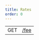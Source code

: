 ```yaml
---
title: Rates
order: 0
---
```



<EndpointsTable title="Endpoints">

| | |
| --- | --------------------- |
| GET | [/fee](../get-fee.api.mdx) |


</EndpointsTable>

[sep-38]: https://github.com/stellar/stellar-protocol/blob/master/ecosystem/sep-0038.md